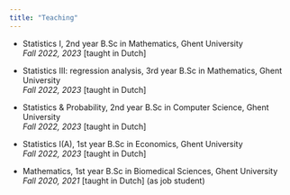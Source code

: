 ```yaml
---
title: "Teaching"
---
```


-   Statistics I, 2nd year B.Sc in Mathematics, Ghent University\
    *Fall 2022, 2023* \[taught in Dutch\]

-   Statistics III: regression analysis, 3rd year B.Sc in Mathematics, Ghent University\
    *Fall 2022, 2023* \[taught in Dutch\]

-   Statistics & Probability, 2nd year B.Sc in Computer Science, Ghent University\
    *Fall 2022, 2023* \[taught in Dutch\]

-   Statistics I(A), 1st year B.Sc in Economics, Ghent University\
    *Fall 2022, 2023* \[taught in Dutch\]

-   Mathematics, 1st year B.Sc in Biomedical Sciences, Ghent University\
    *Fall 2020, 2021* \[taught in Dutch\] (as job student)
